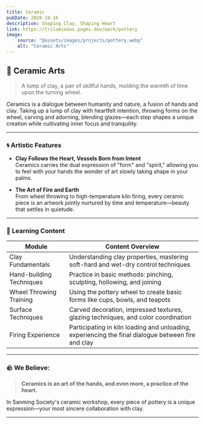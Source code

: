 ```yaml
---
title: Ceramic
pubDate: 2020-10-16
description: Shaping Clay, Shaping Heart
link: https://triluminous.pages.dev/work/pottery
image:
    source: "@assets/images/projects/pottery.webp"
    alt: "Ceramic Arts"
---
```


## 🏺 Ceramic Arts

> A lump of clay, a pair of skillful hands, molding the warmth of time upon the turning wheel.

Ceramics is a dialogue between humanity and nature, a fusion of hands and clay. Taking up a lump of clay with heartfelt intention, throwing forms on the wheel, carving and adorning, blending glazes—each step shapes a unique creation while cultivating inner focus and tranquility.

---

### 🌀 Artistic Features

- **Clay Follows the Heart, Vessels Born from Intent**  
  Ceramics carries the dual expression of "form" and "spirit," allowing you to feel with your hands the wonder of art slowly taking shape in your palms.

- **The Art of Fire and Earth**  
  From wheel throwing to high-temperature kiln firing, every ceramic piece is an artwork jointly nurtured by time and temperature—beauty that settles in quietude.

---

### 🧶 Learning Content

| Module | Content Overview |
|--------|------------------|
| Clay Fundamentals | Understanding clay properties, mastering soft-hard and wet-dry control techniques |
| Hand-building Techniques | Practice in basic methods: pinching, sculpting, hollowing, and joining |
| Wheel Throwing Training | Using the pottery wheel to create basic forms like cups, bowls, and teapots |
| Surface Techniques | Carved decoration, impressed textures, glazing techniques, and color coordination |
| Firing Experience | Participating in kiln loading and unloading, experiencing the final dialogue between fire and clay |

---

### 🪨 We Believe:

> **Ceramics is an art of the hands, and even more, a practice of the heart.**

In Sanming Society's ceramic workshop, every piece of pottery is a unique expression—your most sincere collaboration with clay.

---